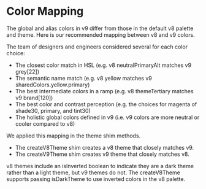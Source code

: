 
<Meta title="Concepts/Migration/from v8/Color Mapping" />

# Color Mapping

The global and alias colors in v9 differ from those in the default v8 palette and theme.
Here is our recommended mapping between v8 and v9 colors.

The team of designers and engineers considered several for each color choice:

- The closest color match in HSL (e.g. v8 neutralPrimaryAlt matches v9 grey[22])
- The semantic name match (e.g. v8 yellow matches v9 sharedColors.yellow.primary)
- The best intermediate colors in a ramp (e.g. v8 themeTertiary matches v9 brand[120])
- The best color and contrast perception (e.g. the choices for magenta of shade30, primary, and tint30)
- The holistic global colors defined in v9 (i.e. v9 colors are more neutral or cooler compared to v8)

We applied this mapping in the theme shim methods.

- The createV8Theme shim creates a v8 theme that closely matches v9.
- The createV9Theme shim creates v9 theme that closely matches v8.

v8 themes include an isInverted boolean to indicate they are a dark theme rather than a light theme, but v9 themes do not.
The createV8Theme supports passing isDarkTheme to use inverted colors in the v8 palette.

<NeutralColors />
<BrandColors />
<SemanticColors />
<NamedColors />
